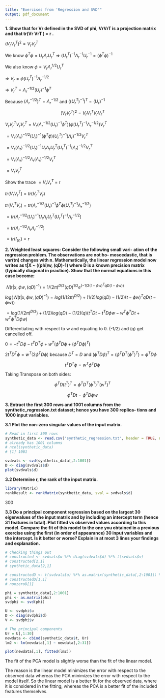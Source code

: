 ```yaml
---
title: "Exercises from 'Regression and SVD'"
output: pdf_document
---
```


**1. Show that for Vr defined in the SVD of phi, VrVrT is a projection matrix and that tr(Vr VrT ) = r .**
  
  $(V_rV_r^{T})^2 = V_rV_r^{T}$ 
  
  We know $\phi^{T}\phi = U_r\Lambda_rU_r^{T}$   =>   $(U_r^{T})^{-1}\Lambda_r^{-1}U_r^{-1} = (\phi^{T}\phi)^{-1}$
  
  We also know $\phi = V_r\Lambda_r^{1/2}U_r^{T}$   
  
  =>   $V_r = \phi(U_r^{T})^{-1}\Lambda_r^{-1/2}$   
  
  => $V_r^{T} = \Lambda_r^{-1/2}(U_r)^{-1}\phi^{T}$ 
  
  Because $(\Lambda_r^{-1/2})^{T} = \Lambda_r^{-1/2}$ and $((U_r^{T})^{-1})^{T} = (U_r)^{-1}$
  
   $$(V_rV_r^{T})^2 = V_rV_r^{T}V_rV_r^{T}$$
   
   $V_rV_r^{T}V_rV_r^{T} = V_r(\Lambda_r^{-1/2}(U_r)^{-1}\phi^{T})(\phi(U_r^{T})^{-1}\Lambda_r^{-1/2})V_r^{T}$
   
   
   $= V_r(\Lambda_r)^{-1/2}(U_r)^{-1}(\phi^{T}\phi)(U_r^{T})^{-1}(\Lambda_r)^{-1/2}V_r^{T}$
   
   $= V_r(\Lambda_r)^{-1/2}(U_r)^{-1}U_r\Lambda_rU_r^{T}(U_r^{T})^{-1}(\Lambda_r)^{-1/2}V_r^{T}$
   
   $= V_r(\Lambda_r)^{-1/2}\Lambda_r(\Lambda_r)^{-1/2}V_r^{T}$
   
   $= V_rV_r^{T}$  
   
Show the trace $= V_rV_r^{T}$ = r

   $tr(V_rV_r^{T}) = tr(V_r^{T}V_r)$
   
   $tr(V_r^{T}V_r) = tr(\Lambda_r^{-1/2}(U_r)^{-1}\phi^{T}\phi(U_r^{T})^{-1}\Lambda_r^{-1/2})$
   
   $= tr(\Lambda_r^{-1/2}(U_r)^{-1}U_r\Lambda_rU_r^{T}(U_r^{T})^{-1}\Lambda_r^{-1/2})$
   
   $= tr(\Lambda_r^{-1/2}\Lambda_r\Lambda_r^{-1/2})$
   
   $= tr(I_{(r)}) = r$

**2. Weighted least squares: Consider the following small vari- ation of the regression problem. The observations are not ho- moscedastic, that is var(tn) changes with n. Mathematically, the linear regression model now writes as
t|X ~ ((phi)w, (qD)-1)
where D is a known precision matrix (typically diagonal in practice).
Show that the normal equations in this case become:**

  $\ N(t | x, \phi w,(qD)^{-1}) = 1/(2\pi)^{D/2}(qD)^{1/2}e^{(-1/2(t - \phi w)^{T}qD(t - \phi w))}$
   
   $log(\ N(t | x, \phi w,(qD)^{-1}) = log(1/(2\pi)^{D/2}) + (1/2)log(qD) -(1/2)(t - \phi w)^{T}qD(t - \phi w))$
   
   $= log(1/(2\pi)^{D/2}) + (1/2)log(qD) -(1/2)(q)(t^{T}Dt - t^{T}D\phi w - w^{T}\phi^{T} Dt + w^{T} \phi^{T} D \phi w)$
   
   Differentiating with respect to w and equating to 0. (-1/2) and (q) get cancelled off.
   
   $0 = -t^{T}D\phi -t^{T}D^{T}\phi + w^{T}(\phi^{T} D \phi + (\phi^{T} D \phi)^{T})$
   
   $2t^{T}D^{T}\phi = w^{T}(2 \phi^{T} D \phi)$ because $D^{T} = D$ and $(\phi^{T} D \phi)^{T} = (\phi^{T} D^{T} (\phi^{T})^{T}) = \phi^{T} D \phi$ 
   
   $$t^{T}D^{T}\phi = w^{T}\phi^{T} D \phi$$
   
   Taking Transpose on both sides:
   
   $$\phi^{T}D(t^{T})^{T} = \phi^{T} D^{T} (\phi^{T})^{T} (w^{T})^{T} $$
   
   $$\phi^{T}Dt = \phi^{T} D \phi w$$

**3. Extract the first 300 rows and 1001 columns from the synthetic_regression.txt dataset; hence you have 300 replica- tions and 1000 input variables.**

**3.1 Plot the non-zero singular values of the input matrix.**

```r
# Read in first 300 rows
synthetic_data <- read.csv('synthetic_regression.txt', header = TRUE, nrows = 300, sep = " ")
# already has 1001 columns
# ncol(synthetic_data)
# [1] 1001

svdvals <- svd(synthetic_data[,2:1001])
D <- diag(svdvals$d)
plot(svdvals$d)
```


**3.2 Determine r, the rank of the input matrix.**

```r
library(Matrix)
rankResult <- rankMatrix(synthetic_data, sval = svdvals$d)
```

300

**3.3 Do a principal component regression based on the largest 30 eigenvalues of the input matrix and by including an intercept term (hence 31 features in total). Plot fitted vs observed values according to this model. Compare the fit of this model to the one you obtained in a previous exercise using the first (in order of appearance) 30 input variables and the intercept. Is it better or worse? Explain in at most 3 lines your findings and explanation.**

```r
# Checking things out
# constructed <- svdvals$u %*% diag(svdvals$d) %*% t(svdvals$v)
# constructed[2,1]
# synthetic_data[2,1]

# constructedD <- t(svdvals$u) %*% as.matrix(synthetic_data[,2:1001]) %*% svdvals$v
# constructedD[1,1]
# nonzeroD[1]

phi = synthetic_data[,2:1001]
phi <- as.matrix(phi)
svdphi <- svd(phi)

U <- svdphi$u
D <- diag(svdphi$d)
V <- svdphi$v

# The principal components
Ur = U[,1:30]
newdata <- cbind(synthetic_data$t, Ur)
lm2 <- lm(newdata[,1] ~ newdata[,2:31])

plot(newdata[,1], fitted(lm2))
```

The fit of the PCA model is slightly worse than the fit of the linear model.

The reason is the linear model minimizes the error with respect to the observed data whereas the PCA minimizes the error with respect to the model itself. So the linear model is a better fit for the observed data, where it is considered in the fitting, whereas the PCA is a better fit of the included features themselves.